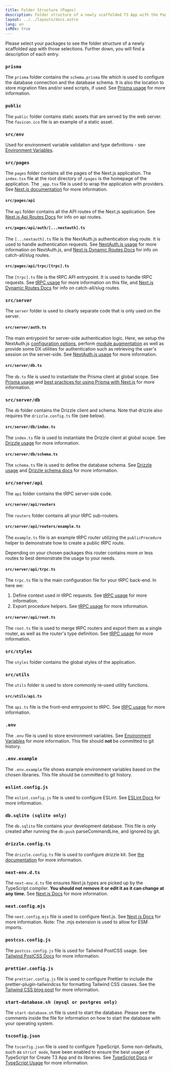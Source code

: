 ```yaml
---
title: Folder Structure (Pages)
description: Folder structure of a newly scaffolded T3 App with the Pages Router
layout: ../../layouts/docs.astro
lang: en
isMdx: true
---
```



Please select your packages to see the folder structure of a newly scaffolded app with those selections. Further down, you will find a description of each entry.

<Form />

<Diagram />

<div data-components="prisma">

### `prisma`

The `prisma` folder contains the `schema.prisma` file which is used to configure the database connection and the database schema. It is also the location to store migration files and/or seed scripts, if used. See [Prisma usage](/en/usage/prisma) for more information.

</div>
<div>

### `public`

The `public` folder contains static assets that are served by the web server. The `favicon.ico` file is an example of a static asset.

</div>
<div>

### `src/env`

Used for environment variable validation and type definitions - see [Environment Variables](usage/env-variables).

</div>
<div>

### `src/pages`

The `pages` folder contains all the pages of the Next.js application. The `index.tsx` file at the root directory of `/pages` is the homepage of the application. The `_app.tsx` file is used to wrap the application with providers. See [Next.js documentation](https://nextjs.org/docs/basic-features/pages) for more information.

</div>
<div data-components="nextauth trpc">

#### `src/pages/api`

The `api` folder contains all the API routes of the Next.js application. See [Next.js Api Routes Docs](https://nextjs.org/docs/api-routes/introduction) for info on api routes.

</div>
<div data-components="nextauth">

#### `src/pages/api/auth/[...nextauth].ts`

The `[...nextauth].ts` file is the NextAuth.js authentication slug route. It is used to handle authentication requests. See [NextAuth.js usage](usage/next-auth) for more information on NextAuth.js, and [Next.js Dynamic Routes Docs](https://nextjs.org/docs/routing/dynamic-routes) for info on catch-all/slug routes.

</div>
<div data-components="trpc">

#### `src/pages/api/trpc/[trpc].ts`

The `[trpc].ts` file is the tRPC API entrypoint. It is used to handle tRPC requests. See [tRPC usage](usage/trpc#-pagesapitrpctrpcts) for more information on this file, and [Next.js Dynamic Routes Docs](https://nextjs.org/docs/routing/dynamic-routes) for info on catch-all/slug routes.

</div>
<div data-components="trpc prisma nextauth drizzle">

### `src/server`

The `server` folder is used to clearly separate code that is only used on the server.

</div>
<div data-components="nextauth+trpc">

#### `src/server/auth.ts`

The main entrypoint for server-side authentication logic. Here, we setup the NextAuth.js [configuration options](usage/next-auth), perform [module augmentation](usage/next-auth#inclusion-of-userid-on-the-session) as well as provide some DX utilities for authentication such as retrieving the user's session on the server-side. See [NextAuth.js usage](usage/next-auth#usage-with-trpc) for more information.

</div>
<div data-components="prisma">

#### `src/server/db.ts`

The `db.ts` file is used to instantiate the Prisma client at global scope. See [Prisma usage](usage/prisma#prisma-client) and [best practices for using Prisma with Next.js](https://www.prisma.io/docs/guides/database/troubleshooting-orm/help-articles/nextjs-prisma-client-dev-practices) for more information.

</div>
<div data-components="drizzle">

### `src/server/db`

The `db` folder contains the Drizzle client and schema. Note that drizzle also requires the `drizzle.config.ts` file (see below).

</div>
<div data-components="drizzle">

#### `src/server/db/index.ts`

The `index.ts` file is used to instantiate the Drizzle client at global scope. See [Drizzle usage](usage/drizzle#drizzle-client) for more information.

</div>
<div data-components="drizzle">

#### `src/server/db/schema.ts`

The `schema.ts` file is used to define the database schema. See [Drizzle usage](usage/drizzle#drizzle-client) and [Drizzle schema docs](https://orm.drizzle.team/docs/sql-schema-declaration) for more information.

</div>
<div data-components="trpc">

### `src/server/api`

The `api` folder contains the tRPC server-side code.

</div>
<div data-components="trpc">

#### `src/server/api/routers`

The `routers` folder contains all your tRPC sub-routers.

</div>
<div data-components="trpc">

#### `src/server/api/routers/example.ts`

The `example.ts` file is an example tRPC router utilizing the `publicProcedure` helper to demonstrate how to create a public tRPC route.

Depending on your chosen packages this router contains more or less routes to best demonstrate the usage to your needs.

</div>
<div data-components="trpc">

#### `src/server/api/trpc.ts`

The `trpc.ts` file is the main configuration file for your tRPC back-end. In here we:

1. Define context used in tRPC requests. See [tRPC usage](usage/trpc#-serverapitrpcts) for more information.
2. Export procedure helpers. See [tRPC usage](usage/trpc#-serverapitrpcts) for more information.

</div>

<div data-components="trpc">

#### `src/server/api/root.ts`

The `root.ts` file is used to merge tRPC routers and export them as a single router, as well as the router's type definition. See [tRPC usage](usage/trpc#-serverapirootts) for more information.

</div>
<div>

### `src/styles`

The `styles` folder contains the global styles of the application.

</div>
<div data-components="trpc">

### `src/utils`

The `utils` folder is used to store commonly re-used utility functions.

</div>
<div data-components="trpc">

#### `src/utils/api.ts`

The `api.ts` file is the front-end entrypoint to tRPC. See [tRPC usage](usage/trpc#-utilsapits) for more information.

</div>
<div>

### `.env`

The `.env` file is used to store environment variables. See [Environment Variables](usage/env-variables) for more information. This file should **not** be committed to git history.

</div>
<div>

### `.env.example`

The `.env.example` file shows example environment variables based on the chosen libraries. This file should be committed to git history.

</div>
<div>

### `eslint.config.js`

The `eslint.config.js` file is used to configure ESLint. See [ESLint Docs](https://eslint.org/docs/latest/user-guide/configuring/configuration-files) for more information.

</div>
<div data-components="drizzle">

### `db.sqlite (sqlite only)`

The `db.sqlite` file contains your development database. This file is only created after running the `db:push` parseCommandLine, and ignored by git.

</div>
<div data-components="drizzle">

### `drizzle.config.ts`

The `drizzle.config.ts` file is used to configure drizzle kit. See [the documentation](https://orm.drizzle.team/kit-docs/config-reference) for more information.

</div>
<div>

### `next-env.d.ts`

The `next-env.d.ts` file ensures Next.js types are picked up by the TypeScript compiler. **You should not remove it or edit it as it can change at any time.** See [Next.js Docs](https://nextjs.org/docs/basic-features/typescript#existing-projects) for more information.

</div>
<div>

### `next.config.mjs`

The `next.config.mjs` file is used to configure Next.js. See [Next.js Docs](https://nextjs.org/docs/api-reference/next.config.js/introduction) for more information. Note: The .mjs extension is used to allow for ESM imports.

</div>
<div data-components="tailwind">

### `postcss.config.js`

The `postcss.config.js` file is used for Tailwind PostCSS usage. See [Tailwind PostCSS Docs](https://tailwindcss.com/docs/installation/using-postcss) for more information.

</div>
<div data-components="tailwind">

### `prettier.config.js`

The `prettier.config.js` file is used to configure Prettier to include the prettier-plugin-tailwindcss for formatting Tailwind CSS classes. See the [Tailwind CSS blog post](https://tailwindcss.com/blog/automatic-class-sorting-with-prettier) for more information.

</div>
<div data-components="drizzle">

### `start-database.sh (mysql or postgres only)`

The `start-database.sh` file is used to start the database. Please see the comments inside the file for information on how to start the database with your operating system.

</div>
<div>

### `tsconfig.json`

The `tsconfig.json` file is used to configure TypeScript. Some non-defaults, such as `strict mode`, have been enabled to ensure the best usage of TypeScript for Create T3 App and its libraries. See [TypeScript Docs](https://www.typescriptlang.org/docs/handbook/tsconfig-json.html) or [TypeScript Usage](usage/typescript) for more information.

</div>
